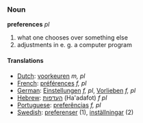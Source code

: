 ===Noun===
'''preferences''' ''pl''

# what one chooses over something else
# adjustments in e. g. a computer program

====Translations====
*[[Dutch]]: [[voorkeuren]] ''m, pl''
*[[French]]: [[préférences]] ''f, pl''
*[[German]]: [[Einstellungen]] ''f, pl'', [[Vorlieben]] ''f, pl''
*[[Hebrew]]: [[העדפות]] (Ha'adafot) ''f pl''
*[[Portuguese]]: [[preferências]] ''f, pl''
*[[Swedish]]: [[preferenser]] (1), [[inställningar]] (2)